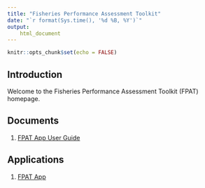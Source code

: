 ```yaml
---
title: "Fisheries Performance Assessment Toolkit"
date: "`r format(Sys.time(), '%d %B, %Y')`"
output: 
    html_document
---
```


```{=html}
<style>
  .col2 {
    columns: 2 200px;         /* number of columns and width in pixels*/
    -webkit-columns: 2 200px; /* chrome, safari */
    -moz-columns: 2 200px;    /* firefox */
  }
  .col3 {
    columns: 3 100px;
    -webkit-columns: 3 100px;
    -moz-columns: 3 100px;
  }
  .col4 {
    columns: 4 100px;
    -webkit-columns: 4 100px;
    -moz-columns: 4 100px;
  }
</style>
```

```r
knitr::opts_chunk$set(echo = FALSE)
```

## Introduction

Welcome to the Fisheries Performance Assessment Toolkit (FPAT) homepage.


## Documents

1. [FPAT App User Guide](FPAT.html) 


## Applications

1. [FPAT App](https://shiny.bluematterscience.com/app/fpat) 

